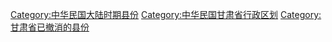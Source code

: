 [[Category:中华民国大陆时期县份|Category:中华民国大陆时期县份]]
[[Category:中华民国甘肃省行政区划|Category:中华民国甘肃省行政区划]]
[[Category:甘肃省已撤消的县份|Category:甘肃省已撤消的县份]]